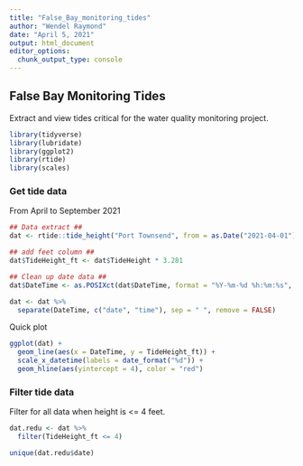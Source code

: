 ```yaml
---
title: "False_Bay_monitoring_tides"
author: "Wendel Raymond"
date: "April 5, 2021"
output: html_document
editor_options: 
  chunk_output_type: console
---
```

## False Bay Monitoring Tides
Extract and view tides critical for the water quality monitoring project. 

```r
library(tidyverse)
library(lubridate)
library(ggplot2)
library(rtide)
library(scales)
```


### Get tide data
From April to September 2021
```r
## Data extract ##
dat <- rtide::tide_height("Port Townsend", from = as.Date("2021-04-01"), to = as.Date("2021-04-30"), minutes = 10L, tz = "PST8PDT")

## add feet column ##
dat$TideHeight_ft <- dat$TideHeight * 3.281

## Clean up date data ##
dat$DateTime <- as.POSIXct(dat$DateTime, format = "%Y-%m-%d %h:%m:%s", tz = "PST8PDT")

dat <- dat %>% 
  separate(DateTime, c("date", "time"), sep = " ", remove = FALSE)
```

Quick plot
```r
ggplot(dat) +
  geom_line(aes(x = DateTime, y = TideHeight_ft)) +
  scale_x_datetime(labels = date_format("%d")) +
  geom_hline(aes(yintercept = 4), color = "red")
```

### Filter tide data

Filter for all data when height is <= 4 feet. 
```r
dat.redu <- dat %>%
  filter(TideHeight_ft <= 4)

unique(dat.redu$date)
```

